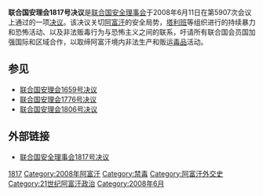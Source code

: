 {{Infobox UN resolution
|number = 1817
|organ = SC
|date = 6月11日
|year = 2008年
|meeting = 5907
|code = S/RES/1817
|document = 
|for = 15
|abstention = 0
|against = 0
|subject = 阿富汗局势
|result = 通过
|image = 
|caption = 
}}

'''联合国安理会1817号决议'''是[[联合国安全理事会|联合国安全理事会]]于2008年6月11日在第5907次会议上通过的一项[[联合国安全理事会决议|决议]]。该决议关切[[阿富汗|阿富汗]]的安全局势，[[塔利班|塔利班]]等组织进行的持续暴力和恐怖活动、以及非法贩毒行为与恐怖主义之间的联系，吁请所有联合国会员国加强国际和区域合作，以取缔阿富汗境内非法生产和贩运[[毒品|毒品]]活动。

==参见==
*[[联合国安理会1659号决议|联合国安理会1659号决议]]
*[[联合国安理会1776号决议|联合国安理会1776号决议]]
*[[联合国安理会1806号决议|联合国安理会1806号决议]]

==外部链接==
*[http://www.un.org/chinese/aboutun/prinorgs/sc/sres/08/s1817.htm 联合国安全理事会1817号决议] {{Wayback|url=http://www.un.org/chinese/aboutun/prinorgs/sc/sres/08/s1817.htm |date=20090809062901 }}

{{UN-stub}}
{{UNSCR 2008}}
[[Category:2008年联合国安全理事会决议|1817]]
[[Category:2008年阿富汗|Category:2008年阿富汗]]
[[Category:禁毒|Category:禁毒]]
[[Category:阿富汗外交史|Category:阿富汗外交史]]
[[Category:21世纪阿富汗政治|Category:21世纪阿富汗政治]]
[[Category:2008年6月|Category:2008年6月]]